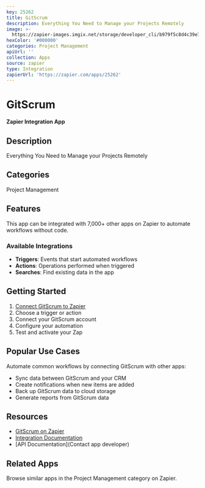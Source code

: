 ```yaml
---
key: 25262
title: GitScrum
description: Everything You Need to Manage your Projects Remotely
image: >-
  https://zapier-images.imgix.net/storage/developer_cli/b979f5c8d4c39e71363c06b5fa5a2b12.png?auto=format%2Ccompress&ixlib=python-3.0.0&q=50
hexColor: '#000000'
categories: Project Management
apiUrl: ''
collection: Apps
source: zapier
type: Integration
zapierUrl: 'https://zapier.com/apps/25262'
---
```

# GitScrum

**Zapier Integration App**

## Description

Everything You Need to Manage your Projects Remotely

## Categories

Project Management

## Features

This app can be integrated with 7,000+ other apps on Zapier to automate workflows without code.

### Available Integrations

- **Triggers**: Events that start automated workflows
- **Actions**: Operations performed when triggered
- **Searches**: Find existing data in the app

## Getting Started

1. [Connect GitScrum to Zapier](https://zapier.com/apps/25262)
2. Choose a trigger or action
3. Connect your GitScrum account
4. Configure your automation
5. Test and activate your Zap

## Popular Use Cases

Automate common workflows by connecting GitScrum with other apps:

- Sync data between GitScrum and your CRM
- Create notifications when new items are added
- Back up GitScrum data to cloud storage
- Generate reports from GitScrum data

## Resources

- [GitScrum on Zapier](https://zapier.com/apps/25262)
- [Integration Documentation](https://zapier.com/apps/25262/integrations)
- [API Documentation](Contact app developer)

## Related Apps

Browse similar apps in the Project Management category on Zapier.

